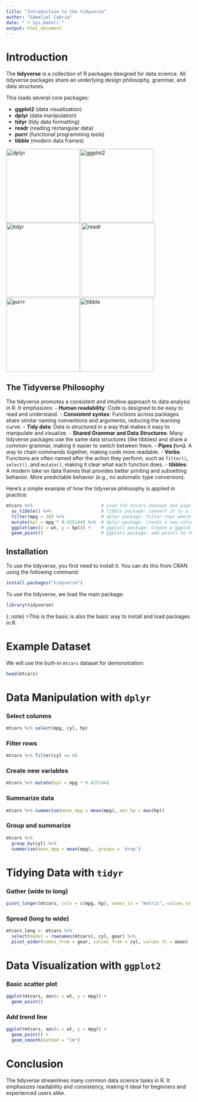 ```yaml
---
title: "Introduction to the tidyverse"
author: "Gamaliel Cabria"
date: "`r Sys.Date()`"
output: html_document
---
```


# Introduction

The **tidyverse** is a collection of R packages designed for data science. All tidyverse packages share an underlying design philosophy, grammar, and data structures.

This loads several core packages:

- **ggplot2** (data visualization)
- **dplyr** (data manipulation)
- **tidyr** (tidy data formatting)
- **readr** (reading rectangular data)
- **purrr** (functional programming tools)
- **tibble** (modern data frames)

![dplyr](https://dplyr.tidyverse.org/logo.png){width=200px height=200px}![ggplot2](https://ggplot2.tidyverse.org/logo.png){width=200px height=200px}![tidyr](https://tidyr.tidyverse.org/logo.png){width=200px height=200px}
![readr](https://readr.tidyverse.org/logo.png){width=200px height=200px}![purrr](https://purrr.tidyverse.org/logo.png){width=200px height=200px}![tibble](https://tibble.tidyverse.org/logo.svg){width=200px height=200px}

## The Tidyverse Philosophy
The tidyverse promotes a consistent and intuitive approach to data analysis in R. It emphasizes:
- **Human readability**: Code is designed to be easy to read and understand.
- **Consistent syntax**: Functions across packages share similar naming conventions and arguments, reducing the learning curve.
- **Tidy data**: Data is structured in a way that makes it easy to manipulate and visualize.
- **Shared Grammar and Data Structures**: Many tidyverse packages use the same data structures (like tibbles) and share a common grammar, making it easier to switch between them.
  - **Pipes (`%>%`)**: A way to chain commands together, making code more readable.
  - **Verbs**: Functions are often named after the action they perform, such as `filter()`, `select()`, and `mutate()`, making it clear what each function does.
  - **tibbles**: A modern take on data frames that provides better printing and subsetting behavior. More predictable behavior (e.g., no automatic type conversion).

Here's a simple example of how the tidyverse philosophy is applied in practice:
```r
mtcars %>%                          # Load the mtcars dataset and pipe
  as_tibble() %>%                   # Tibble package: convert it to a tibble for better printing 
  filter(mpg > 20) %>%              # dplyr package: filter rows where mpg is greater than 20 
  mutate(kpl = mpg * 0.425144) %>%  # dplyr package: create a new column kpl (km per liter)
  ggplot(aes(x = wt, y = kpl)) +    # ggplot2 package: Create a ggplot using previous lines as input
  geom_point()                      # ggplot2 package: add points to the plot
```

## Installation
To use the tidyverse, you first need to install it. You can do this from CRAN using the following command:
```r
install.packages("tidyverse")
```

To use the tidyverse, we load the main package:
```r
library(tidyverse)
```

{:.note}
>This is the basic is also the basic way to install and load packages in R. 


# Example Dataset
We will use the built-in `mtcars` dataset for demonstration:

```r
head(mtcars)
```

# Data Manipulation with `dplyr`

### Select columns
```r
mtcars %>% select(mpg, cyl, hp)
```

### Filter rows
```r
mtcars %>% filter(cyl == 6)
```

### Create new variables
```r
mtcars %>% mutate(kpl = mpg * 0.425144)
```

### Summarize data
```r
mtcars %>% summarise(mean_mpg = mean(mpg), max_hp = max(hp))
```

### Group and summarize
```r
mtcars %>% 
  group_by(cyl) %>% 
  summarise(mean_mpg = mean(mpg), .groups = 'drop')
```

# Tidying Data with `tidyr`

### Gather (wide to long)
```r
pivot_longer(mtcars, cols = c(mpg, hp), names_to = "metric", values_to = "value") %>% head()
```

### Spread (long to wide)
```r
mtcars_long <- mtcars %>% 
  select(model = rownames(mtcars), cyl, gear) %>% 
  pivot_wider(names_from = gear, values_from = cyl, values_fn = mean)
```

# Data Visualization with `ggplot2`

### Basic scatter plot
```r
ggplot(mtcars, aes(x = wt, y = mpg)) + 
  geom_point()
```

### Add trend line
```r
ggplot(mtcars, aes(x = wt, y = mpg)) + 
  geom_point() + 
  geom_smooth(method = "lm")
```

# Conclusion
The tidyverse streamlines many common data science tasks in R. It emphasizes readability and consistency, making it ideal for beginners and experienced users alike.
